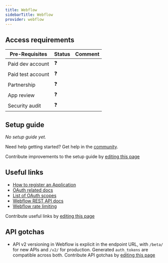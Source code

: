 ```yaml
---
title: Webflow
sidebarTitle: Webflow
provider: webflow
---
```




<Overview />
<PreBuiltTooling />
<PreBuiltUseCases />

## Access requirements
| Pre-Requisites | Status | Comment|
| - | - | - |
| Paid dev account | ❓ |  |
| Paid test account | ❓ |  |
| Partnership | ❓ | |
| App review | ❓ |  |
| Security audit | ❓ | |


## Setup guide

_No setup guide yet._

<Tip>Need help getting started? Get help in the [community](https://nango.dev/slack).</Tip>

<Note>Contribute improvements to the setup guide by [editing this page](https://github.com/nangohq/nango/tree/master/docs-v2/integrations/all/webflow.mdx)</Note>


## Useful links

-   [How to register an Application](https://docs.developers.webflow.com/data/reference/authorization#step-1-register-your-app)
-   [OAuth related docs](https://docs.developers.webflow.com/data/reference/authorization)
-   [List of OAuth scopes](https://docs.developers.webflow.com/data/reference/scopes)
-   [Webflow REST API docs](https://docs.developers.webflow.com/data/reference/rest-introduction)
-   [Webflow rate limiting](https://docs.developers.webflow.com/data/reference/rate-limits-1)

<Note>Contribute useful links by [editing this page](https://github.com/nangohq/nango/tree/master/docs-v2/integrations/all/webflow.mdx)</Note>

## API gotchas
-   API v2 versioning in Webflow is explicit in the endpoint URL, with `/beta/` for new APIs and `/v2/` for production. Generated `auth_tokens` are compatible across both.
<Note>Contribute API gotchas by [editing this page](https://github.com/nangohq/nango/tree/master/docs-v2/integrations/all/webflow.mdx)</Note>